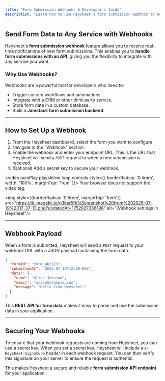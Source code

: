 ```yaml
---
title: "Form Submission Webhook: A Developer's Guide"
description: "Learn how to use Heysheet's form submission webhook to send form data to your own server or third-party services. The perfect REST API for form data."
---
```


## Send Form Data to Any Service with Webhooks

Heysheet's **form submission webhook** feature allows you to receive real-time notifications of new form submissions. This enables you to **handle form submissions with an API**, giving you the flexibility to integrate with any service you want.

### Why Use Webhooks?

Webhooks are a powerful tool for developers who need to:
-   Trigger custom workflows and automations.
-   Integrate with a CRM or other third-party service.
-   Store form data in a custom database.
-   Build a **Jamstack form submission backend**.

---

## How to Set Up a Webhook

1.  From the Heysheet dashboard, select the form you want to configure.
2.  Navigate to the "Webhook" section.
3.  Enable the webhook and enter your endpoint URL. This is the URL that Heysheet will send a `POST` request to when a new submission is received.
4.  (Optional) Add a secret key to secure your webhook.

<video autoPlay playsInline loop controls style={{ borderRadius: '0.5rem', width: '100%', marginTop: '1rem' }}>
<source src="https://ik.imagekit.io/q3ksr5fk3/webhook.mp4?updatedAt=1753334208522" type="video/mp4" />
Your browser does not support the video tag.
</video>

<img style={{borderRadius: '0.5rem', marginTop: '1rem'}} src="https://ik.imagekit.io/q3ksr5fk3/Screenshot%20from%202025-07-19%2017-37-13.png?updatedAt=1752927336196" alt="Webhook settings in Heysheet"/>

---

## Webhook Payload

When a form is submitted, Heysheet will send a `POST` request to your webhook URL with a JSON payload containing the form data.

```json
{
  "formId": "form_abc123",
  "submittedAt": "2025-07-19T12:30:00Z",
  "data": {
    "name": "Alice Johnson",
    "email": "alice@example.com",
    "message": "Hello from Heysheet!"
  }
}
```

This **REST API for form data** makes it easy to parse and use the submission data in your application.

---

## Securing Your Webhooks

To ensure that your webhook requests are coming from Heysheet, you can use a secret key. When you set a secret key, Heysheet will include a `X-Heysheet-Signature` header in each webhook request. You can then verify this signature on your server to ensure the request is authentic.

This makes Heysheet a secure and reliable **form submission API endpoint** for your application. 



